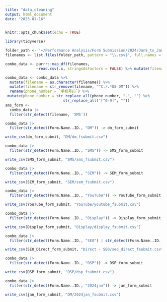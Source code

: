 ```yaml
---
title: "data_cleaning"
output: html_document
date: "2023-01-16"
---
```


```r
knitr::opts_chunk$set(echo = TRUE)
```

```r
library(tidyverse)

folder_path <- '~/Performance Analysis/Form Submission/2024/Jan8_to_Jan14/Data'
filenames <- list.files(folder_path, pattern = "\\.csv$", full.names = TRUE)

combo_data <- purrr::map_df(filenames, 
              ~read.csv(.x, stringsAsFactors = FALSE) %>% mutate(filename = .x))
```


```r
combo_data <- combo_data %>%
  mutate(filename = as.character(filename)) %>%
  mutate(filename = str_remove(filename, "^C:/.*US DM")) %>%
  rename(phone_number = `手机号码`) %>%
 mutate(phone_number = str_replace_all(phone_number, "-", "") %>% 
                          str_replace_all("[^0-9]", ""))
sms_form <- 
  combo_data |> 
  filter(str_detect(filename, 'SMS'))

combo_data |> 
  filter(str_detect(Form.Name..ID., "DM")) -> dm_form_submit

write_csv(dm_form_submit, "DM/dm_fsubmit.csv")

combo_data |> 
  filter(str_detect(Form.Name..ID., "SMS")) -> SMS_form_submit

write_csv(SMS_form_submit, "SMS/sms_fsubmit.csv")

combo_data |> 
  filter(str_detect(Form.Name..ID., "SEM")) -> SEM_form_submit

write_csv(SEM_form_submit, "SEM/sem_fsubmit.csv")

combo_data |> 
  filter(str_detect(Form.Name..ID., "YouTube")) -> YouTube_form_submit

write_csv(YouTube_form_submit, "YouTube/youtube_fsubmit.csv")

combo_data |> 
  filter(str_detect(Form.Name..ID., "Display")) -> Display_form_submit

write_csv(Display_form_submit, "Display/display_fsubmit.csv")

combo_data |> 
  filter(str_detect(Form.Name..ID., "SEO") | str_detect(Form.Name..ID., "Direct")) -> SEO_Direct_form_submit

write_csv(SEO_Direct_form_submit, "Direct - SEO/seo_direct_fsubmit.csv")

combo_data |> 
  filter(str_detect(Form.Name..ID., "DSP")) -> DSP_form_submit

write_csv(DSP_form_submit, "DSP/dsp_fsubmit.csv")

combo_data |> 
  filter(str_detect(Form.Name..ID., "2024jan")) -> jan_form_submit

write_csv(jan_form_submit, "DM/2024jan_fsubmit.csv")
```